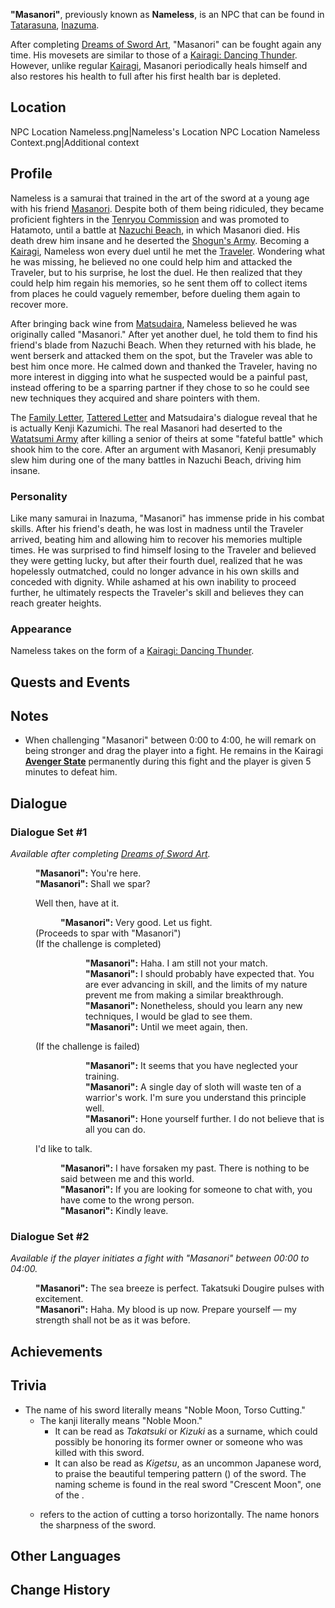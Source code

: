 {{About|the NPC named "Masanori"|the deceased character|Masanori}}
{{Character Infobox
|name             = "Masanori"
|type             = NPC
|region           = Inazuma
|image            = NPC Masanori.png
|title            = Nameless
|realname         = Kenji Kazumichi
|affiliation      = Shogun's Army
|affiliationNote  = formerly
|affiliation2     = Kairagi
|voiceEN          = 
}}
'''"Masanori"''', previously known as '''Nameless''', is an NPC that can be found in [[Tatarasuna]], [[Inazuma]].

After completing [[Dreams of Sword Art]], "Masanori" can be fought again any time. His movesets are similar to those of a [[Kairagi: Dancing Thunder]]. However, unlike regular [[Kairagi]], Masanori periodically heals himself and also restores his health to full after his first health bar is depleted.

==Location==
<gallery>
NPC Location Nameless.png|Nameless's Location
NPC Location Nameless Context.png|Additional context
</gallery>

==Profile==
Nameless is a samurai that trained in the art of the sword at a young age with his friend [[Masanori]]. Despite both of them being ridiculed, they became proficient fighters in the [[Tenryou Commission]] and was promoted to Hatamoto, until a battle at [[Nazuchi Beach]], in which Masanori died. His death drew him insane and he deserted the [[Shogun's Army]]. Becoming a [[Kairagi: Dancing Thunder|Kairagi]], Nameless won every duel until he met the [[Traveler]]. Wondering what he was missing, he believed no one could help him and attacked the Traveler, but to his surprise, he lost the duel. He then realized that they could help him regain his memories, so he sent them off to collect items from places he could vaguely remember, before dueling them again to recover more.

After bringing back wine from [[Matsudaira]], Nameless believed he was originally called "Masanori." After yet another duel, he told them to find his friend's blade from Nazuchi Beach. When they returned with his blade, he went berserk and attacked them on the spot, but the Traveler was able to best him once more. He calmed down and thanked the Traveler, having no more interest in digging into what he suspected would be a painful past, instead offering to be a sparring partner if they chose to so he could see new techniques they acquired and share pointers with them.

The [[Family Letter]], [[Tattered Letter]] and Matsudaira's dialogue reveal that he is actually Kenji Kazumichi. The real Masanori had deserted to the [[Watatsumi Army]] after killing a senior of theirs at some "fateful battle" which shook him to the core. After an argument with Masanori, Kenji presumably slew him during one of the many battles in Nazuchi Beach, driving him insane.

===Personality===
Like many samurai in Inazuma, "Masanori" has immense pride in his combat skills. After his friend's death, he was lost in madness until the Traveler arrived, beating him and allowing him to recover his memories multiple times. He was surprised to find himself losing to the Traveler and believed they were getting lucky, but after their fourth duel, realized that he was hopelessly outmatched, could no longer advance in his own skills and conceded with dignity. While ashamed at his own inability to proceed further, he ultimately respects the Traveler's skill and believes they can reach greater heights.

===Appearance===
Nameless takes on the form of a [[Kairagi: Dancing Thunder]].

==Quests and Events==
{{Quests and Events|Nameless}}

==Notes==
* When challenging "Masanori" between 0:00 to 4:00, he will remark on being stronger and drag the player into a fight. He remains in the Kairagi '''[[Kairagi: Dancing Thunder|Avenger State]]''' permanently during this fight and the player is given 5 minutes to defeat him.

==Dialogue==
===Dialogue Set #1===
''Available after completing [[Dreams of Sword Art]].''
{{Dialogue start}}
:'''"Masanori":''' You're here.
:'''"Masanori":''' Shall we spar?
:{{DIcon}} Well then, have at it.
::'''"Masanori":''' Very good. Let us fight.
:;(Proceeds to spar with "Masanori")
:;(If the challenge is completed)
:::'''"Masanori":''' Haha. I am still not your match.
:::'''"Masanori":''' I should probably have expected that. You are ever advancing in skill, and the limits of my nature prevent me from making a similar breakthrough.
:::'''"Masanori":''' Nonetheless, should you learn any new techniques, I would be glad to see them.
:::'''"Masanori":''' Until we meet again, then.
:;(If the challenge is failed)
:::'''"Masanori":''' It seems that you have neglected your training.
:::'''"Masanori":''' A single day of sloth will waste ten of a warrior's work. I'm sure you understand this principle well.
:::'''"Masanori":''' Hone yourself further. I do not believe that is all you can do.
:{{DIcon}} I'd like to talk.
::'''"Masanori":''' I have forsaken my past. There is nothing to be said between me and this world.
::'''"Masanori":''' If you are looking for someone to chat with, you have come to the wrong person.
::'''"Masanori":''' Kindly leave.
{{Dialogue end}}

===Dialogue Set #2===
''Available if the player initiates a fight with "Masanori" between 00:00 to 04:00.''
{{Dialogue start}}
:'''"Masanori":''' The sea breeze is perfect. Takatsuki Dougire pulses with excitement.
:'''"Masanori":''' Haha. My blood is up now. Prepare yourself &mdash; my strength shall not be as it was before.
{{Dialogue end}}

==Achievements==
{{Achievement Topic Table|topic=Nameless|requirements=1}}

==Trivia==
*The name of his sword {{Lang|Takatsuki Dougire|ja=貴月胴切}} literally means "Noble Moon, Torso Cutting."
**The kanji {{ja|貴月}} literally means "Noble Moon."
***It can be read as ''Takatsuki'' or ''Kizuki'' as a surname, which could possibly be honoring its former owner or someone who was killed with this sword.
***It can also be read as ''Kigetsu'', as an uncommon Japanese word, to praise the beautiful tempering pattern ({{w|Hamon (swordsmithing)|''hamon''}}) of the sword. The naming scheme is found in the real sword "Crescent Moon", one of the {{w|Tenka-Goken|five greatest swords of Japan}}.
**{{Lang|''Dougiri''|ja=胴切}} refers to the action of cutting a torso horizontally. The name honors the sharpness of the sword.
<!--*It may also be a reference to the famous samurai [http://www2.harimaya.com/sengoku/html/tati_k.html Tachibana Dousetsu] and his sword "Chidori," meaning "A Thousand Birds." This could be a word play with his surname and the word Ichika, which can be literally translated to "One Flower" or "A Thousand Flowers" in this context. Another note can be "Masanori" being almost unbeatable in battle, even in a drunken state, may referenced Dousetsu's reputation fighting 37 battles while about half of his body was paralyzed.-->
==Other Languages==
{{Flex|
===Nameless===
{{Other Languages
|en      = Nameless
|zhs     = 无名
|zhs_rm  = Wúmíng
|zht     = 無名
|zht_rm  = Wúmíng
|zh_tl   = Nameless
|ja      = 無名
|ja_rm   = Mumei{{Assumed}}
|ja_tl   = Nameless
|ko      = {{tt|무명|無名}}
|ko_tl   = Nameless
|es      = Sin nombre
|es_tl   = No Name
|fr      = Samouraï sans nom
|fr_tl   = Nameless Samurai
|ru      = Безымянный
|ru_tl   = Nameless
|th      = นิรนาม
|th_rm   = Niranam
|th_tl   = Nameless
|vi      = {{tt|Vô Danh|無名}}
|vi_tl   = Namelesss
|de      = Der Namenlose
|de_tl   = The Nameless
|id      = Nameless
|pt      = Sem nome
|pt_tl   = No Name
|tr      = İsimsiz
|tr_tl   = Nameless
|it      = Senza nome
|it_tl   = Nameless
}}
|
==="Masanori"===
{{Other Languages
|default_hidden = 1
|en      = "Masanori"
|zhs     = 「公义」
|zhs_rm  = "Gōngyì"
|zht     = 「公義」
|zht_rm  = "Gōngyì"
|ja      = 「公義」
|ja_rm   = "Masanori"
|ko      = 「마사노리」
|es      = Masanori
|fr      = « Masanori »
|ru      = Масанори
|th      = "Masanori"
|vi      = Masanori
|de      = „Masanori“
|id      = "Masanori"
|pt      = "Masanori"
|tr      = "Masanori"
|it      = Masanori
}}
}}

==Change History==
{{Change History|2.0}}
<!--
==References==
{{Reflist}}-->